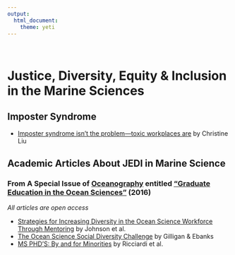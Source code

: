 ```yaml
---
output: 
  html_document:
    theme: yeti
---
```

<br>


# **Justice, Diversity, Equity & Inclusion in the Marine Sciences**



## Imposter Syndrome
* [Imposter syndrome isn’t the problem—toxic workplaces are](https://qz.com/work/1286549/imposter-syndrome-lets-toxic-work-culture-off-the-hook/) by Christine Liu



## Academic Articles About JEDI in Marine Science
### From A Special Issue of [Oceanography]() entitled ["Graduate Education in the Ocean Sciences"](https://tos.org/oceanography/issue/volume-29-issue-01) (2016)
*All articles are open access*

* [Strategies for Increasing Diversity in the Ocean Science Workforce Through Mentoring](https://doi.org/10.5670/oceanog.2016.11) by Johnson et al.
* [The Ocean Science Social Diversity Challenge](https://doi.org/10.5670/oceanog.2016.12) by Gilligan & Ebanks
* [MS PHD’S: By and for Minorities](https://doi.org/10.5670/oceanog.2016.13) by Ricciardi et al.